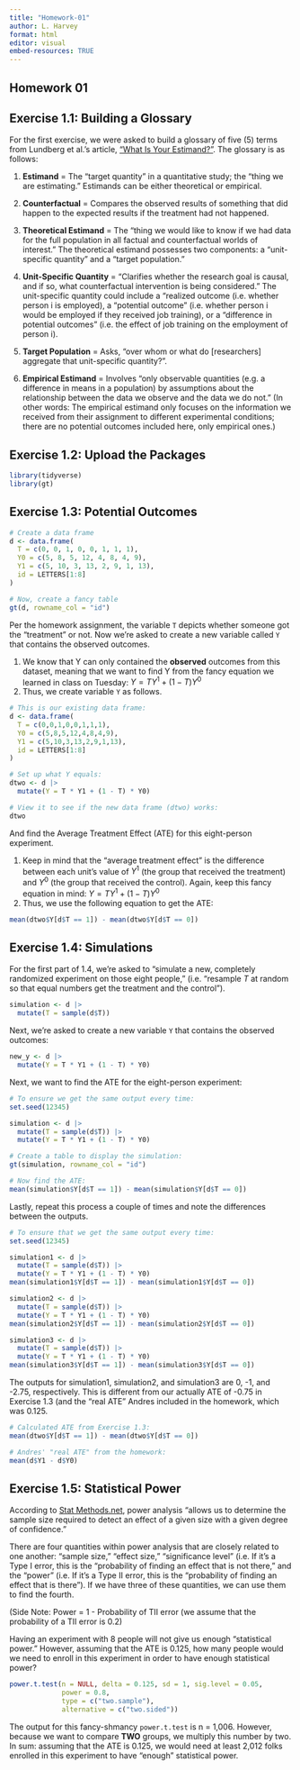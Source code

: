 ```yaml
---
title: "Homework-01"
author: L. Harvey 
format: html
editor: visual
embed-resources: TRUE 
---
```


## Homework 01

## Exercise 1.1: Building a Glossary

For the first exercise, we were asked to build a glossary of five (5) terms from Lundberg et al.'s article, ["What Is Your Estimand?"](https://journals.sagepub.com/doi/full/10.1177/00031224211004187). The glossary is as follows:

1.  **Estimand** = The “target quantity” in a quantitative study; the “thing we are estimating.” Estimands can be either theoretical or empirical. 

2.  **Counterfactual** = Compares the observed results of something that did happen to the expected results if the treatment had not happened.

3.  **Theoretical Estimand** = The “thing we would like to know if we had data for the full population in all factual and counterfactual worlds of interest.” The theoretical estimand possesses two components: a “unit-specific quantity” and a “target population.”

4.  **Unit-Specific Quantity** = “Clarifies whether the research goal is causal, and if so, what counterfactual intervention is being considered.” The unit-specific quantity could include a “realized outcome (i.e. whether person i is employed), a “potential outcome” (i.e. whether person i would be employed if they received job training), or a “difference in potential outcomes” (i.e. the effect of job training on the employment of person i).

5.  **Target Population** = Asks, “over whom or what do \[researchers\] aggregate that unit-specific quantity?”.

6.  **Empirical Estimand** = Involves “only observable quantities (e.g. a difference in means in a population) by assumptions about the relationship between the data we observe and the data we do not.” (In other words: The empirical estimand only focuses on the information we received from their assignment to different experimental conditions; there are no potential outcomes included here, only empirical ones.)

## Exercise 1.2: Upload the Packages

```r
library(tidyverse)
library(gt)
```

## Exercise 1.3: Potential Outcomes

```r
# Create a data frame 
d <- data.frame(
  T = c(0, 0, 1, 0, 0, 1, 1, 1),
  Y0 = c(5, 8, 5, 12, 4, 8, 4, 9),
  Y1 = c(5, 10, 3, 13, 2, 9, 1, 13), 
  id = LETTERS[1:8]
)

# Now, create a fancy table 
gt(d, rowname_col = "id")
```

Per the homework assignment, the variable `T` depicts whether someone got the "treatment" or not. Now we're asked to create a new variable called `Y` that contains the observed outcomes.

1.  We know that Y can only contained the **observed** outcomes from this dataset, meaning that we want to find Y from the fancy equation we learned in class on Tuesday: $Y=TY^1+(1−T)Y^0$
2.  Thus, we create variable `Y` as follows.

```r
# This is our existing data frame: 
d <- data.frame(
  T = c(0,0,1,0,0,1,1,1), 
  Y0 = c(5,8,5,12,4,8,4,9), 
  Y1 = c(5,10,3,13,2,9,1,13), 
  id = LETTERS[1:8]
)

# Set up what Y equals: 
dtwo <- d |> 
  mutate(Y = T * Y1 + (1 - T) * Y0)

# View it to see if the new data frame (dtwo) works: 
dtwo
```

And find the Average Treatment Effect (ATE) for this eight-person experiment.

1.  Keep in mind that the "average treatment effect" is the difference between each unit's value of $Y^1$ (the group that received the treatment) and $Y^0$ (the group that received the control). Again, keep this fancy equation in mind: $Y=TY^1+(1−T)Y^0$
2.  Thus, we use the following equation to get the ATE:

```r
mean(dtwo$Y[d$T == 1]) - mean(dtwo$Y[d$T == 0])
```

## Exercise 1.4: Simulations 

For the first part of 1.4, we're asked to "simulate a new, completely randomized experiment on those eight people," (i.e. "resample $T$ at random so that equal numbers get the treatment and the control").

```r
simulation <- d |> 
  mutate(T = sample(d$T))
```

Next, we're asked to create a new variable `Y` that contains the observed outcomes:

```r
new_y <- d |> 
  mutate(Y = T * Y1 + (1 - T) * Y0)
```

Next, we want to find the ATE for the eight-person experiment:

```r
# To ensure we get the same output every time: 
set.seed(12345)

simulation <- d |> 
  mutate(T = sample(d$T)) |> 
  mutate(Y = T * Y1 + (1 - T) * Y0)

# Create a table to display the simulation: 
gt(simulation, rowname_col = "id")

# Now find the ATE: 
mean(simulation$Y[d$T == 1]) - mean(simulation$Y[d$T == 0])
```

Lastly, repeat this process a couple of times and note the differences between the outputs.

```r
# To ensure that we get the same output every time: 
set.seed(12345)

simulation1 <- d |> 
  mutate(T = sample(d$T)) |> 
  mutate(Y = T * Y1 + (1 - T) * Y0)
mean(simulation1$Y[d$T == 1]) - mean(simulation1$Y[d$T == 0])

simulation2 <- d |> 
  mutate(T = sample(d$T)) |> 
  mutate(Y = T * Y1 + (1 - T) * Y0)
mean(simulation2$Y[d$T == 1]) - mean(simulation2$Y[d$T == 0])

simulation3 <- d |> 
  mutate(T = sample(d$T)) |> 
  mutate(Y = T * Y1 + (1 - T) * Y0)
mean(simulation3$Y[d$T == 1]) - mean(simulation3$Y[d$T == 0])
```

The outputs for simulation1, simulation2, and simulation3 are 0, -1, and -2.75, respectively. This is different from our actually ATE of -0.75 in Exercise 1.3 (and the "real ATE" Andres included in the homework, which was 0.125.

```r
# Calculated ATE from Exercise 1.3: 
mean(dtwo$Y[d$T == 1]) - mean(dtwo$Y[d$T == 0])

# Andres' "real ATE" from the homework: 
mean(d$Y1 - d$Y0)
```

## Exercise 1.5: Statistical Power 

According to [Stat Methods.net](https://www.statmethods.net/stats/power.html), power analysis "allows us to determine the sample size required to detect an effect of a given size with a given degree of confidence."

There are four quantities within power analysis that are closely related to one another: "sample size," "effect size," "significance level" (i.e. If it's a Type I error, this is the "probability of finding an effect that is not there," and the "power" (i.e. If it's a Type II error, this is the "probability of finding an effect that is there"). If we have three of these quantities, we can use them to find the fourth.

(Side Note: Power = 1 - Probability of TII error (we assume that the probability of a TII error is 0.2)

Having an experiment with 8 people will not give us enough "statistical power." However, assuming that the ATE is 0.125, how many people would we need to enroll in this experiment in order to have enough statistical power?

```r
power.t.test(n = NULL, delta = 0.125, sd = 1, sig.level = 0.05, 
             power = 0.8, 
             type = c("two.sample"), 
             alternative = c("two.sided"))
```

The output for this fancy-shmancy `power.t.test` is n = 1,006. However, because we want to compare **TWO** groups, we multiply this number by two. In sum: assuming that the ATE is 0.125, we would need at least 2,012 folks enrolled in this experiment to have "enough" statistical power.
